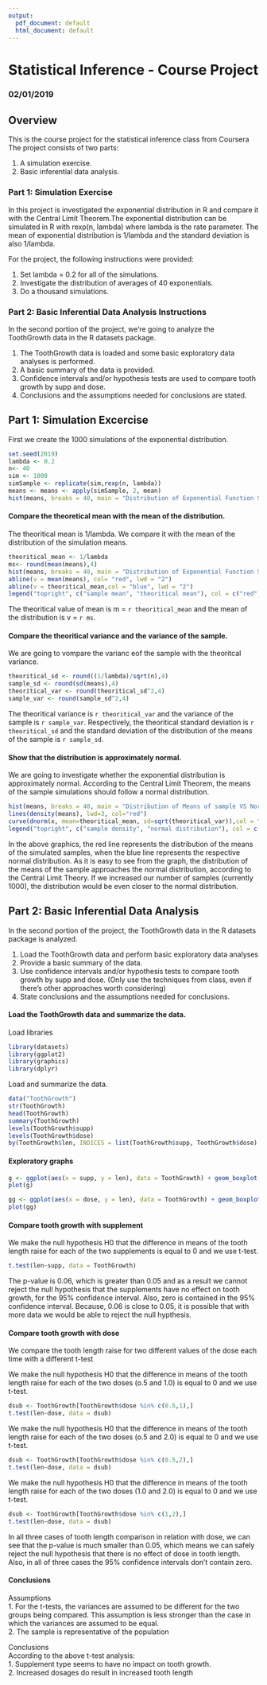 ```yaml
---
output:
  pdf_document: default
  html_document: default
---
```

# Statistical Inference - Course Project 

### 02/01/2019 

## Overview
This is the course project for the statistical inference class from Coursera
The project consists of two parts:

1. A simulation exercise.
2. Basic inferential data analysis.

### Part 1: Simulation Exercise
In this project is investigated the exponential distribution in R and compare it with the Central Limit Theorem.The exponential distribution can be simulated in R with rexp(n, lambda) where lambda is the rate parameter. The mean of exponential distribution is 1/lambda and the standard deviation is also 1/lambda.

For the project, the following instructions were provided:

1. Set lambda = 0.2 for all of the simulations.
2. Investigate the distribution of averages of 40 exponentials.
3. Do a thousand simulations.

### Part 2: Basic Inferential Data Analysis Instructions 
In the second portion of the project, we're going to analyze the ToothGrowth data in the R datasets package.

1. The ToothGrowth data is loaded and some basic exploratory data analyses is performed. 
2. A basic summary of the data is provided.
3. Confidence intervals and/or hypothesis tests are used to compare tooth growth by supp and dose. 
4. Conclusions and the assumptions needed for conclusions are stated.

## Part 1: Simulation Excercise 

First we create the 1000 simulations of the exponential distribution. 
```r
set.seed(2019)
lambda <- 0.2 
n<- 40
sim <- 1000
simSample <- replicate(sim,rexp(n, lambda))
means <- means <- apply(simSample, 2, mean)
hist(means, breaks = 40, main = "Distribution of Exponential Function Simulation Means", xlab = "exp means", xlim = c(2,9),col = "green")
```

#### Compare the theoretical mean with the mean of the distribution.
The theoritical mean is 1/lambda. We compare it with the mean of the distribution of the simulation means. 
```r
theoritical_mean <- 1/lambda 
ms<- round(mean(means),4)
hist(means, breaks = 40, main = "Distribution of Exponential Function Simulation Means", xlab = "exp means", xlim = c(2,9),col = "green")
abline(v = mean(means), col= "red", lwd = "2")
abline(v = theoritical_mean,col = "blue", lwd = "2")
legend("topright", c("sample mean", "theoritical mean"), col = c("red", "blue"), title = "means", lwd = 2)
```

The theoritical value of mean is m = `r theoritical_mean` and the mean of the distribution is v = `r ms`. 

#### Compare the theoritical variance and the variance of the sample. 
We are going to vompare the varianc eof the sample with the theoritcal variance. 

```r
theoritical_sd <- round((1/lambda)/sqrt(n),4)
sample_sd <- round(sd(means),4)
theoritical_var <- round(theoritical_sd^2,4)
sample_var <- round(sample_sd^2,4)
```

The theoritical variance is `r theoritical_var` and the variance of the sample is `r sample_var`. 
Respectively, the theoritical standard deviation is `r theoritical_sd` and the standard deviation of the distribution of the means of the sample is `r sample_sd`. 

#### Show that the distribution is approximately normal. 
We are going to investigate whether the exponential distribution is approximately normal. According to the Central Limit Theorem, the means of the sample simulations should follow a normal distribution.

```r
hist(means, breaks = 40, main = "Distribution of Means of sample VS Normal Distribution", xlab = "exp means", xlim = c(2,9),col = "green", probability = TRUE)
lines(density(means), lwd=3, col="red")
curve(dnorm(x, mean=theoritical_mean, sd=sqrt(theoritical_var)),col = "blue", lwd = 3, add=TRUE, yaxt="n")
legend("topright", c("sample density", "normal distribution"), col = c("red", "blue"), lwd = 3)
```

In the above graphics, the red line represents the distribution of the means of the simulated samples, when the blue line represents the respective normal distribution. As it is easy to see from the graph, the distribution of the means of the sample approaches the normal distribution, according to the Central Limit Theory. If we increased our number of samples (currently 1000), the distribution would be even closer to the normal distribution.

## Part 2: Basic Inferential Data Analysis  
In the second portion of the project, the ToothGrowth data in the R datasets package is analyzed. 

1. Load the ToothGrowth data and perform basic exploratory data analyses
2. Provide a basic summary of the data.
3. Use confidence intervals and/or hypothesis tests to compare tooth growth by supp and dose. (Only use the techniques from class, even if there's other approaches worth considering)
4. State conclusions and the assumptions needed for conclusions.

#### Load the ToothGrowth data and summarize the data. 
Load libraries 
```r
library(datasets)
library(ggplot2)
library(graphics)
library(dplyr)
```

Load and summarize the data. 
```r
data("ToothGrowth")
str(ToothGrowth)
head(ToothGrowth)
summary(ToothGrowth)
levels(ToothGrowth$supp)
levels(ToothGrowth$dose)
by(ToothGrowth$len, INDICES = list(ToothGrowth$supp, ToothGrowth$dose), summary)
```

#### Exploratory graphs 
```r
g <- ggplot(aes(x = supp, y = len), data = ToothGrowth) + geom_boxplot(aes(fill = supp))+xlab("Supplement Type")+ylab("Tooth length")+ ggtitle("Tooth growth by Supplement")
plot(g)

gg <- ggplot(aes(x = dose, y = len), data = ToothGrowth) + geom_boxplot(aes(fill = dose, group = dose))+xlab("Dose")+ylab("Tooth length")+facet_grid(~supp) + ggtitle("Tooth length by dose for each supplement")
plot(gg)
```

#### Compare tooth growth with supplement 
We make the null hypothesis H0 that the difference in means of the tooth length raise for each of the two supplements is equal to 0 and we use t-test. 
```r
t.test(len~supp, data = ToothGrowth)
```

The p-value is 0.06, which is greater than 0.05 and as a result we cannot reject the null hypothesis that the supplements have no effect on tooth growth, for the 95% confidence interval. Also, zero is contained in the 95% confidence interval. 
Because, 0.06 is close to 0.05, it is possible that with more data we would be able to reject the null hypthesis. 

#### Compare tooth growth with dose 
We compare the tooth length raise for two different values of the dose each time with a different t-test 

We make the null hypothesis H0 that the difference in means of the tooth length raise for each of the two doses (o.5 and 1.0) is equal to 0 and we use t-test. 
```r
dsub <- ToothGrowth[ToothGrowth$dose %in% c(0.5,1),]
t.test(len~dose, data = dsub)
```
We make the null hypothesis H0 that the difference in means of the tooth length raise for each of the two doses (o.5 and 2.0) is equal to 0 and we use t-test. 
```r
dsub <- ToothGrowth[ToothGrowth$dose %in% c(0.5,2),]
t.test(len~dose, data = dsub)
```
We make the null hypothesis H0 that the difference in means of the tooth length raise for each of the two doses (1.0 and 2.0) is equal to 0 and we use t-test. 
```r
dsub <- ToothGrowth[ToothGrowth$dose %in% c(1,2),]
t.test(len~dose, data = dsub)
```

In all three cases of tooth length comparison in relation with dose, we can see that the p-value is much smaller than 0.05, which means we can safely reject the null hypothesis that there is no effect of dose in tooth length. Also, in all of three cases the 95% confidence intervals don't contain zero. 

#### Conclusions 

Assumptions   
1. For the t-tests, the variances are assumed to be different for the two groups being compared. This assumption is less stronger than the case in which the variances are assumed to be equal.  
2. The sample is representative of the population 

Conclusions  
According to the above t-test analysis:    
1. Supplement type seems to have no impact on tooth growth.  
2. Increased dosages do result in increased tooth length